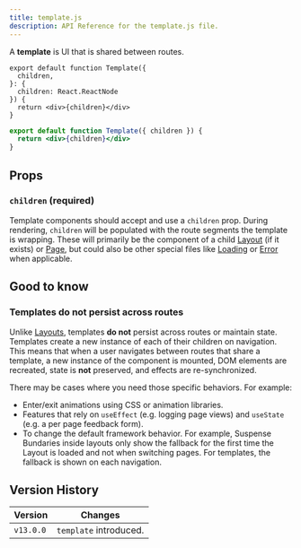 ```yaml
---
title: template.js
description: API Reference for the template.js file.
---
```


A **template** is UI that is shared between routes.

```tsx filename="app/dashboard/template.tsx" switcher
export default function Template({
  children,
}: {
  children: React.ReactNode
}) {
  return <div>{children}</div>
}
```

```jsx filename="app/dashboard/template.js" switcher
export default function Template({ children }) {
  return <div>{children}</div>
}
```

## Props

### `children` (required)

Template components should accept and use a `children` prop. During rendering, `children` will be populated with the route segments the template is wrapping. These will primarily be the component of a child [Layout](/docs/app/building-your-application/routing/pages-and-layouts#pages) (if it exists) or [Page](/docs/app/building-your-application/routing/pages-and-layouts#pages), but could also be other special files like [Loading](/docs/app/building-your-application/routing/loading-ui-and-streaming) or [Error](/docs/app/building-your-application/routing/error-handling) when applicable.

## Good to know

### Templates do not persist across routes

Unlike [Layouts](/docs/app/api-reference/file-conventions/layout), templates **do not** persist across routes or maintain state. Templates create a new instance of each of their children on navigation. This means that when a user navigates between routes that share a template, a new instance of the component is mounted, DOM elements are recreated, state is **not** preserved, and effects are re-synchronized.

There may be cases where you need those specific behaviors. For example:

- Enter/exit animations using CSS or animation libraries.
- Features that rely on `useEffect` (e.g. logging page views) and `useState` (e.g. a per page feedback form).
- To change the default framework behavior. For example, Suspense Bundaries inside layouts only show the fallback for the first time the Layout is loaded and not when switching pages. For templates, the fallback is shown on each navigation.

## Version History

| Version   | Changes                |
| --------- | ---------------------- |
| `v13.0.0` | `template` introduced. |